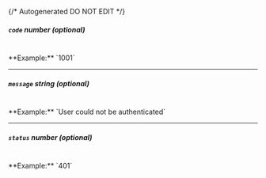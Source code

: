 {/* Autogenerated DO NOT EDIT  */}
##### `code` _number (optional)_
<br/>
**Example:** `1001`

---
##### `message` _string (optional)_
<br/>
**Example:** `User could not be authenticated`

---
##### `status` _number (optional)_
<br/>
**Example:** `401`


